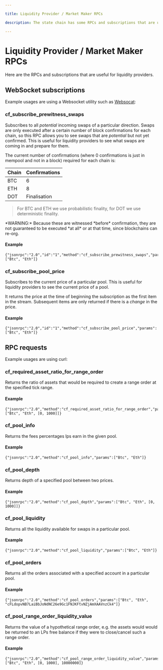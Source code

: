 ```yaml
---

title: Liquidity Provider / Market Maker RPCs

description: The state chain has some RPCs and subscriptions that are useful for liquidity providers.

---
```



# Liquidity Provider / Market Maker RPCs

Here are the RPCs and subscriptions that are useful for liquidity providers.

## WebSocket subscriptions

Example usages are using a Websocket utility such as [Websocat](https://github.com/vi/websocat):


### cf_subscribe_prewitness_swaps

Subscribes to all *potential* incoming swaps of a particular direction. Swaps are only executed after a certain number of block confirmations for each chain, so this RPC allows you to see
swaps that are *potential* but not yet confirmed. This is useful for liquidity providers to see what swaps are coming in and prepare for them.

The current number of confirmations (where 0 confirmations is just in mempool and not in a block) required for each chain is:

| Chain | Confirmations |
|-------|---------------|
| BTC   | 6             |
| ETH   | 8             |
| DOT   | Finalisation  |


> For BTC and ETH we use probabilistic finality, for DOT we use deterministic finality.

<Callout type="warning">
*WARNING:* Because these are witnessed *before* confirmation, they are not guaranteed to be executed *at all* or at that time, since blockchains can re-org.
</Callout>

#### Example

```
{"jsonrpc":"2.0","id":"1","method":"cf_subscribe_prewitness_swaps","params":["Btc", "Eth"]}
```

### cf_subscribe_pool_price

Subscribes to the current price of a particular pool. This is useful for liquidity providers to see the current price of a pool.

It returns the price at the time of beginning the subscription as the first item in the stream. Subsequent items are only returned if there is a *change* in the price.

#### Example

```
{"jsonrpc":"2.0","id":"1","method":"cf_subscribe_pool_price","params":["Btc", "Eth"]}
```

## RPC requests

Example usages are using curl:

### cf_required_asset_ratio_for_range_order

Returns the ratio of assets that would be required to create a range order at the specified tick range.

#### Example

```
{"jsonrpc":"2.0","method":"cf_required_asset_ratio_for_range_order","params":["Btc", "Eth", [0, 1000]]}
```

### cf_pool_info

Returns the fees percentages lps earn in the given pool.

#### Example

```
{"jsonrpc":"2.0","method":"cf_pool_info","params":["Btc", "Eth"]}
```

### cf_pool_depth

Returns depth of a specified pool between two prices.

#### Example

```
{"jsonrpc":"2.0","method":"cf_pool_depth","params":["Btc", "Eth", [0, 1000]]}
```

### cf_pool_liquidity

Returns all the liquidity available for swaps in a particular pool.

#### Example

```
{"jsonrpc":"2.0","method":"cf_pool_liquidity","params":["Btc", "Eth"]}
```

### cf_pool_orders

Returns all the orders associated with a specified account in a particular pool.

#### Example

```
{"jsonrpc":"2.0","method":"cf_pool_orders","params":["Btc", "Eth", "cFLdopvNB7LaiBbJoNdNC26e9Gc1FNJKFtvNZjAmXAAVnzCk4"]}
```

### cf_pool_range_order_liquidity_value

Returns the value of a hypothetical range order, e.g. the assets would would be returned to an LPs free balance if they were to close/cancel such a range order.

#### Example

```
{"jsonrpc":"2.0","method":"cf_pool_range_order_liquidity_value","params":["Btc", "Eth", [0, 1000], 10000000]}
```

